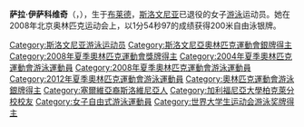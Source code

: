 {{BLP unsourced|time=2021-02-03T09:58:04+00:00}}
{{MedalTableTop}}
{{MedalSport | 女子[[游泳|游泳]]}}
{{MedalCompetition|[[奧林匹克運動會|奧林匹克運動會]]}}
{{MedalSilver|[[2008年夏季奧林匹克運動會|2008年北京]]|[[2008年夏季奧林匹克運動會游泳比賽|200米自由泳]]}}
{{MedalBottom}}
'''萨拉·伊萨科维奇'''（{{lang-sl|Sara Isakovič}}，{{bd|1988年|6月9日||}}），生于[[布莱德|布莱德]]，[[斯洛文尼亚|斯洛文尼亚]]已退役的女子[[游泳|游泳]]运动员。她在2008年北京奥林匹克运动会上，以1分54秒97的成绩获得200米自由泳银牌。

{{Slovenia-bio-stub}}

{{DEFAULTSORT:Isakovic, Sara}}
[[Category:斯洛文尼亚游泳运动员|Category:斯洛文尼亚游泳运动员]]
[[Category:斯洛文尼亞奧林匹克運動會銀牌得主|Category:斯洛文尼亞奧林匹克運動會銀牌得主]]
[[Category:2008年夏季奧林匹克運動會獎牌得主|Category:2008年夏季奧林匹克運動會獎牌得主]]
[[Category:2004年夏季奧林匹克運動會游泳運動員|Category:2004年夏季奧林匹克運動會游泳運動員]]
[[Category:2008年夏季奧林匹克運動會游泳運動員|Category:2008年夏季奧林匹克運動會游泳運動員]]
[[Category:2012年夏季奧林匹克運動會游泳運動員|Category:2012年夏季奧林匹克運動會游泳運動員]]
[[Category:奧林匹克運動會游泳銀牌得主|Category:奧林匹克運動會游泳銀牌得主]]
[[Category:塞爾維亞裔斯洛維尼亞人|Category:塞爾維亞裔斯洛維尼亞人]]
[[Category:加利福尼亞大學柏克萊分校校友|Category:加利福尼亞大學柏克萊分校校友]]
[[Category:女子自由式游泳運動員|Category:女子自由式游泳運動員]]
[[Category:世界大学生运动会游泳奖牌得主|Category:世界大学生运动会游泳奖牌得主]]